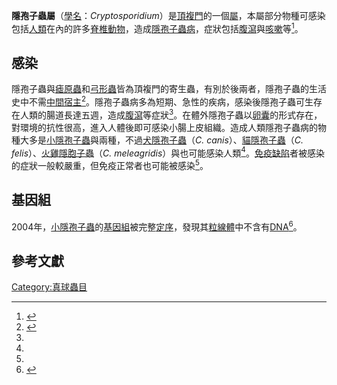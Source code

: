 {{Automatic taxobox 
| image              = Cryptosporidium muris.jpg
| image_caption      = 人類糞便中發現{{le|鼠隱孢子蟲|Cryptosporidium muris}}的[[微生物囊|卵囊]]
| display_parents    = 10
| taxon              = Cryptosporidium
| authority          = Tyzzer, 1907
}}

'''隱孢子蟲屬'''（[[學名|學名]]：''Cryptosporidium''）是[[頂複門|頂複門]]的一個[[屬|屬]]，本屬部分物種可感染包括[[人類|人類]]在內的許多[[脊椎動物|脊椎動物]]，造成[[隱孢子蟲病|隱孢子蟲病]]，症狀包括[[腹瀉|腹瀉]]與[[咳嗽|咳嗽]]等<ref name="Respiratory cryptosporidiosis - fomite transmission">{{cite journal | vauthors = Sponseller JK, Griffiths JK, Tzipori S | title = The evolution of respiratory Cryptosporidiosis: evidence for transmission by inhalation | journal = Clinical Microbiology Reviews | volume = 27 | issue = 3 | pages = 575–86 | date = July 2014 | pmid = 24982322 | pmc = 4135895 | doi = 10.1128/CMR.00115-13 }}</ref>。

==感染==
{{main|隱孢子蟲病}}
隱孢子蟲與[[瘧原蟲|瘧原蟲]]和[[弓形蟲|弓形蟲]]皆為頂複門的寄生蟲，有別於後兩者，隱孢子蟲的生活史中不需[[中間宿主|中間宿主]]<ref name=CDC_Site>{{cite web | title = Parasites - Cryptosporidium (also known as "Crypto") | url = https://www.cdc.gov/parasites/crypto/pathogen.html | publisher = Centers for Disease Control and Prevention | date = February 20, 2015 | access-date = 2020-07-10 | archive-date = 2021-05-06 | archive-url = https://web.archive.org/web/20210506133646/https://www.cdc.gov/parasites/crypto/pathogen.html | dead-url = no }}</ref>。隱孢子蟲病多為短期、急性的疾病，感染後隱孢子蟲可生存在人類的腸道長達五週，造成[[腹瀉|腹瀉]]等症狀<ref name="Respiratory cryptosporidiosis - fomite transmission"/>。在體外隱孢子蟲以[[微生物囊|卵囊]]的形式存在，對環境的抗性很高，進入人體後即可感染小腸上皮組織。造成人類隱孢子蟲病的物種大多是[[小隱孢子蟲|小隱孢子蟲]]與{{le|人隱胞子蟲|Cryptosporidium hominis}}兩種，不過[[犬隱孢子蟲|犬隱孢子蟲]]（''C. canis''）、[[貓隱孢子蟲|貓隱孢子蟲]]（''C. felis''）、[[火雞隱胞子蟲|火雞隱胞子蟲]]（''C. meleagridis''）與{{le|鼠隱孢子蟲|Cryptosporidium muris}}也可能感染人類<ref name=CDC_Site/>。[[免疫缺陷|免疫缺陷]]者被感染的症狀一般較嚴重，但免疫正常者也可能被感染<ref name=CDC_Site/>。

==基因組==
2004年，[[小隱孢子蟲|小隱孢子蟲]]的[[基因組|基因組]]被完整[[基因組定序|定序]]，發現其[[粒線體|粒線體]]中不含有[[粒線體DNA|DNA]]<ref>{{cite journal | vauthors = Abrahamsen MS, Templeton TJ, Enomoto S, Abrahante JE, Zhu G, Lancto CA, Deng M, Liu C, Widmer G, Tzipori S, Buck GA, Xu P, Bankier AT, Dear PH, Konfortov BA, Spriggs HF, Iyer L, Anantharaman V, Aravind L, Kapur V | title = Complete genome sequence of the apicomplexan, Cryptosporidium parvum | journal = Science | volume = 304 | issue = 5669 | pages = 441–5 | date = April 2004 | pmid = 15044751 | doi = 10.1126/science.1094786 }}</ref>。

==參考文獻==
{{Reflist}}
{{Alveolata}}
{{Taxonbar|from=Q133078}}

[[Category:真球蟲目|Category:真球蟲目]]